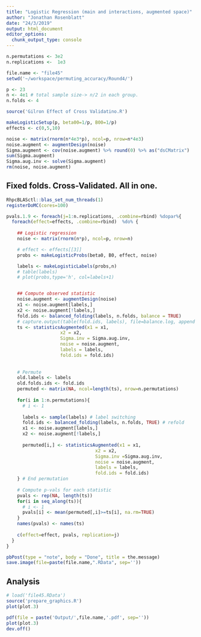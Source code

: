 ```yaml
---
title: "Logistic Regression (main and interactions, augmented space)"
author: "Jonathan Rosenblatt"
date: "24/3/2019"
output: html_document
editor_options: 
  chunk_output_type: console
---
```


```r
n.permutations <- 3e2
n.replications <-  1e3
```


```r
file.name <- "file45"
setwd('~/workspace/permuting_accuracy/Round4/')

p <- 23
n <- 4e1 # total sample size-> n/2 in each group.
n.folds <- 4

source('Gilron Effect of Cross Validatino.R')

makeLogisticSetup(p, beta00=1/p, B00=1/p)
effects <- c(0,5,10)
```

```r
noise <- matrix(rnorm(n*4e3*p), ncol=p, nrow=n*4e3)
noise.augment <- augmentDesign(noise)
Sigma.augment <- cov(noise.augment) %>% round(0) %>% as("dsCMatrix")
sum(Sigma.augment)
Sigma.aug.inv <- solve(Sigma.augment)
rm(noise, noise.augment)
```

## Fixed folds. Cross-Validated. All in one.
```r
RhpcBLASctl::blas_set_num_threads(1)
registerDoMC(cores=100)
```

```r
pvals.1.9 <- foreach(j=1:n.replications, .combine=rbind) %dopar%{
  foreach(effect=effects, .combine=rbind)  %do% {
    
    ## Logistic regression
    noise <- matrix(rnorm(n*p), ncol=p, nrow=n)

    # effect <- effects[[3]]
    probs <- makeLogisticProbs(beta0, B0, effect, noise)

    labels <- makeLogisticLabels(probs,n)
    # table(labels)
    # plot(probs,type='h', col=labels+1)


    ## Compute observed statistic
    noise.augment <- augmentDesign(noise)
    x1 <- noise.augment[labels,]
    x2 <- noise.augment[!labels,]
    fold.ids <- balanced_folding(labels, n.folds, balance = TRUE)
    # capture.output(table(fold.ids, labels), file=balance.log, append = TRUE)
    ts <- statisticsAugmented(x1 = x1, 
                    x2 = x2, 
                    Sigma.inv = Sigma.aug.inv, 
                    noise = noise.augment, 
                    labels = labels, 
                    fold.ids = fold.ids)
    
    
    # Permute
    old.labels <- labels
    old.folds.ids <- fold.ids
    permuted <- matrix(NA, ncol=length(ts), nrow=n.permutations)
    
    for(i in 1:n.permutations){
      # i <- 1
      
      labels <- sample(labels) # label switching
      fold.ids <- balanced_folding(labels, n.folds, TRUE) # refold
      x1 <- noise.augment[labels,]
      x2 <- noise.augment[!labels,]
      
      permuted[i,] <- statisticsAugmented(x1 = x1, 
                                 x2 = x2,
                                 Sigma.inv =Sigma.aug.inv, 
                                 noise = noise.augment,
                                 labels = labels,
                                 fold.ids = fold.ids)
    } # End permutation
    
    # Compute p-vals for each statistic
    pvals <- rep(NA, length(ts))
    for(i in seq_along(ts)){
      # i <- 1
      pvals[i] <- mean(permuted[,i]>=ts[i], na.rm=TRUE)
    }
    names(pvals) <- names(ts)
    
    c(effect=effect, pvals, replication=j) 
  }
} 

pbPost(type = "note", body = "Done", title = the.message)
save.image(file=paste(file.name,".RData", sep=''))
```

## Analysis
```r
# load('file45.RData')
source('prepare_graphics.R')
plot(plot.3)
```

```r
pdf(file = paste('Output/',file.name,'.pdf', sep=''))
plot(plot.3)
dev.off()
```

